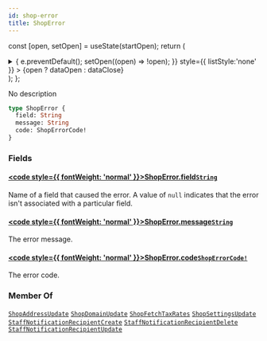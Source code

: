 ```yaml
---
id: shop-error
title: ShopError
---
```






const [open, setOpen] = useState(startOpen);
return (
<details {...(open ? { open: true } : {})} className="details" style={{ border:'none', boxShadow:'none', background:'var(--ifm-background-color)' }}>
<summary
onClick={(e) => {
e.preventDefault();
setOpen((open) => !open);
}}
style={{ listStyle:'none' }} >
{open ? dataOpen : dataClose}
</summary>
{open && children}
</details>
);
};

No description

```graphql
type ShopError {
  field: String
  message: String
  code: ShopErrorCode!
}
```

### Fields

#### [<code style={{ fontWeight: 'normal' }}>ShopError.<b>field</b></code>](#)<Bullet />[`String`](../../../api-reference/miscellaneous/scalars/string.mdx) <Badge class="badge badge--secondary" text="scalar"/> <Badge class="badge badge--secondary" text="miscellaneous"/>

Name of a field that caused the error. A value of `null` indicates that the error isn't associated with a particular field.

#### [<code style={{ fontWeight: 'normal' }}>ShopError.<b>message</b></code>](#)<Bullet />[`String`](../../../api-reference/miscellaneous/scalars/string.mdx) <Badge class="badge badge--secondary" text="scalar"/> <Badge class="badge badge--secondary" text="miscellaneous"/>

The error message.

#### [<code style={{ fontWeight: 'normal' }}>ShopError.<b>code</b></code>](#)<Bullet />[`ShopErrorCode!`](../../../api-reference/miscellaneous/enums/shop-error-code.mdx) <Badge class="badge badge--secondary" text="non-null"/> <Badge class="badge badge--secondary" text="enum"/> <Badge class="badge badge--secondary" text="miscellaneous"/>

The error code.

### Member Of

[`ShopAddressUpdate`](../../../api-reference/shop/objects/shop-address-update.mdx) <Badge class="badge badge--secondary" text="object"/><Bullet />[`ShopDomainUpdate`](../../../api-reference/shop/objects/shop-domain-update.mdx) <Badge class="badge badge--secondary" text="object"/><Bullet />[`ShopFetchTaxRates`](../../../api-reference/shop/objects/shop-fetch-tax-rates.mdx) <Badge class="badge badge--secondary" text="object"/><Bullet />[`ShopSettingsUpdate`](../../../api-reference/shop/objects/shop-settings-update.mdx) <Badge class="badge badge--secondary" text="object"/><Bullet />[`StaffNotificationRecipientCreate`](../../../api-reference/users/objects/staff-notification-recipient-create.mdx) <Badge class="badge badge--secondary" text="object"/><Bullet />[`StaffNotificationRecipientDelete`](../../../api-reference/users/objects/staff-notification-recipient-delete.mdx) <Badge class="badge badge--secondary" text="object"/><Bullet />[`StaffNotificationRecipientUpdate`](../../../api-reference/users/objects/staff-notification-recipient-update.mdx) <Badge class="badge badge--secondary" text="object"/>
